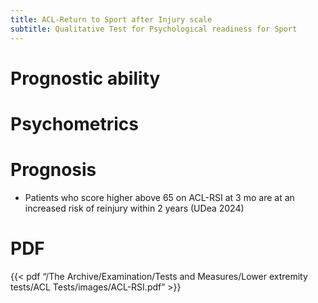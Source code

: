 ```yaml
---
title: ACL-Return to Sport after Injury scale
subtitle: Qualitative Test for Psychological readiness for Sport
---
```




# Prognostic ability


# Psychometrics 

# Prognosis

- Patients who score higher above 65 on ACL-RSI at 3 mo are at an increased risk of reinjury within 2 years (UDea 2024)


# PDF

{{< pdf "/The Archive/Examination/Tests and Measures/Lower extremity tests/ACL Tests/images/ACL-RSI.pdf" >}}